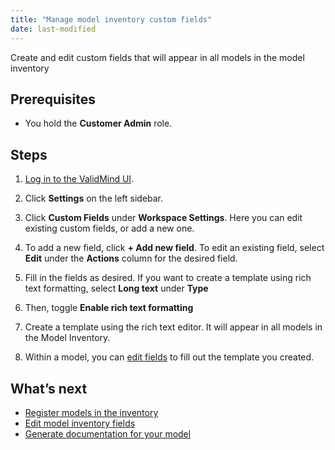 ```yaml
---
title: "Manage model inventory custom fields"
date: last-modified
---
```


Create and edit custom fields that will appear in all models in the model inventory 

## Prerequisites

* You hold the **Customer Admin** role.

## Steps

1. [Log in to the ValidMind UI]({{< var vm_url >}}).

2. Click **Settings** on the left sidebar.

3. Click **Custom Fields** under **Workspace Settings**. Here you can edit existing custom fields, or add a new one.

4. To add a new field, click **+ Add new field**. To edit an existing field, select **Edit** under the **Actions** column for the desired field.

5. Fill in the fields as desired. If you want to create a template using rich text formatting, select **Long text** under **Type**

6. Then, toggle **Enable rich text formatting**

7. Create a template using the rich text editor. It will appear in all models in the Model Inventory.

8. Within a model, you can [edit fields](edit-model-inventory-fields.qmd) to fill out the template you created.


## What's next

- [Register models in the inventory](register-models-in-model-inventory.qmd)
- [Edit model inventory fields](edit-model-inventory-fields.qmd)
- [Generate documentation for your model](generate-model-documentation.qmd)
